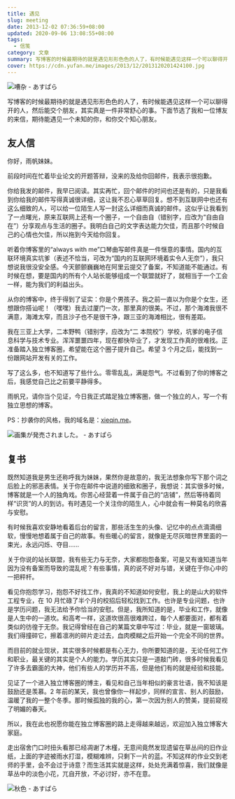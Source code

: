 ```yaml
---
title: 遇见
slug: meeting
date: 2013-12-02 07:36:59+08:00
updated: 2020-09-06 13:08:55+08:00
tags:
  - 信笺
category: 文章
summary: 写博客的时候最期待的就是遇见形形色色的人了，有时候能遇见这样一个可以聊得开的人，然后能交个朋友，其实真是一件非常舒心的事。
cover: https://cdn.yufan.me/images/2013/12/2013120201424100.jpg
---
```


![嘈杂 - あすぱら](https://cdn.yufan.me/images/2013/12/2013120201503000.jpg)

<MusicPlayer netease={2014849468} />

写博客的时候最期待的就是遇见形形色色的人了，有时候能遇见这样一个可以聊得开的人，然后能交个朋友，其实真是一件非常舒心的事。下面节选了我和一位博友的来信，期待能遇见一个未知的你，和你交个知心朋友。

## 友人信

你好，雨帆妹妹。

前段时间在忙着毕业论文的开题答辩，没来的及给你回邮件，我表示很抱歉。

你给我发的邮件，我早已阅读。其实再忙，回个邮件的时间也还是有的，只是我看到你给我的邮件写得真诚很详细，这让我不忍心草草回复。想不到互联网中也还有这么细致的人，可以给一位陌生人写一封这么详细而真诚的邮件。这似乎让我看到了一点曙光，原来互联网上还有一个圈子，一个自由自（错别字，应改为“自由自 在”）分享观点与生活的圈子。我明白自己的文字表达能力欠佳，而且那个时候自己的心情也欠佳，所以拖到今天给你回复。

听着你博客里的“always with me”口琴曲写邮件真是一件惬意的事情。国内的互联环境真实坑爹（表述不恰当，可改为“国内的互联网环境着实令人无奈”），我只想说我很没安全感。今天颤颤巍巍地在阿里云提交了备案，不知道能不能通过。有时候在想，要是国内的所有个人站长能够组成一个联盟就好了，就相当于一个工会一样，能为我们的利益出头。

从你的博客中，终于得到了证实：你是个男孩子。我之前一直以为你是个女生，还想跟你搭讪呢！（嘿嘿）我去过厦门一次，那里真的很美。不过，那个海滩我很不满意，海滩太窄，而且沙子也不是很干净，跟三亚的海滩相比，很有差距。

我在三亚上大学，二本野鸭（错别字，应改为“二 本院校”）学校，坑爹的电子信息科学与技术专业。浑浑噩噩四年，现在都快毕业了，才发现工作真的很难找。正准备踏入独立博客圈，希望能在这个圈子提升自己。希望 3 个月之后，能找到一份跟网站开发有关的工作。

写了这么多，也不知道写了些什么。零零乱乱，满是怨气。不过看到了你的博客之后，我感觉自己比之前要平静得多。

雨帆兄，请你当个见证，今日我正式踏足独立博客圈，做一个独立的人，写一个有独立思想的博客。

PS：抄袭你的风格，我的域名是：<a href="http://xieqin.me/" target="_blank" rel="noopener noreferrer">xieqin.me</a>。

![画集が発売されました。 - あすぱら](https://cdn.yufan.me/images/2013/12/2013120201523700.jpg)

## 复书

既然知道我是男生还称呼我为妹妹，果然你是故意的，我无法想象你写下那个词之后脸上的邪恶表情。关于你在邮件中说道的细致和圈子，我想说：其实很多时候，博客就是一个人的独角戏。你苦心经营着一件属于自己的“店铺”，然后等待着同样“识货”的人的到访。有时遇见一个关注你的陌生人，心中就会有一种莫名的欣喜与安慰。

有时候我喜欢安静地看着后台的留言，那些活生生的头像、记忆中的点点滴滴细软，慢慢地想着属于自己的故事。有些暖心的留言，就像是无尽灰暗世界里面的一束光，永远闪烁、夺目……

关于你说的站长联盟，我有些无力与无奈，大家都抱怨备案，可是又有谁知道当年因为没有备案而导致的混乱呢？有些事情，真的说不好对与错，关键在于你心中的一把秤杆。

看见你抱怨学习，抱怨不好找工作，我真的不知道如何安慰，我上的是山大的软件工程专业，在 10 月忙碌了半个月的校招后轻松找到工作。也许是专业问题，也许是学历问题，我无法给予你恰当的安慰。但是，我所知道的是，毕业和工作，就像是人生中的一道坎。和高考一样，这道坎很高很难跨过，每个人都要面对，都有着类似的彷徨于无奈。我记得曾经在自己的某篇文章中写过：毕业，就是一窗玻璃。我们得撞碎它，擦着凛冽的碎片走过去，血肉模糊之后开始一个完全不同的世界。

而目前的就业现状，其实很多时候都是有心无力，你所要知道的是，无论任何工作和职业，最关键的其实是个人的能力。学历其实只是一道敲门砖，很多时候我看见了许多去霸面的大神，他们有些人的学历并不高，但是他们有的就是经验和技能。

见证了一个进入独立博客圈的博主，看见和自己当年相似的豪言壮语，我不知该是鼓励还是羡慕。2 年前的某天，我也曾像你一样起步，同样的宣言、别人的鼓励，温暖了我的一整个冬季。那时候孤独的我的心，第一次因为别人的赞美，提前窥视了明媚的春天。

所以，我在此也祝愿你能在独立博客圈的路上走得越来越远，欢迎加入独立博客大家庭。

走出宿舍门口时扭头看那已经凋谢了木槿，无意间竟然发现遗留在草丛间的旧作业纸，上面的字迹被雨水打湿，模糊难辨，只剩下一片的蓝。不知这样的作业交到老师的手里，会不会过于诗意？而生活其实就是这样，处处充满着惊喜，我们就像是草丛中的淡色小花，兀自开放，不必讨好，亦不在意。

![秋色 - あすぱら](https://cdn.yufan.me/images/2013/12/2013120201524100.jpg)
